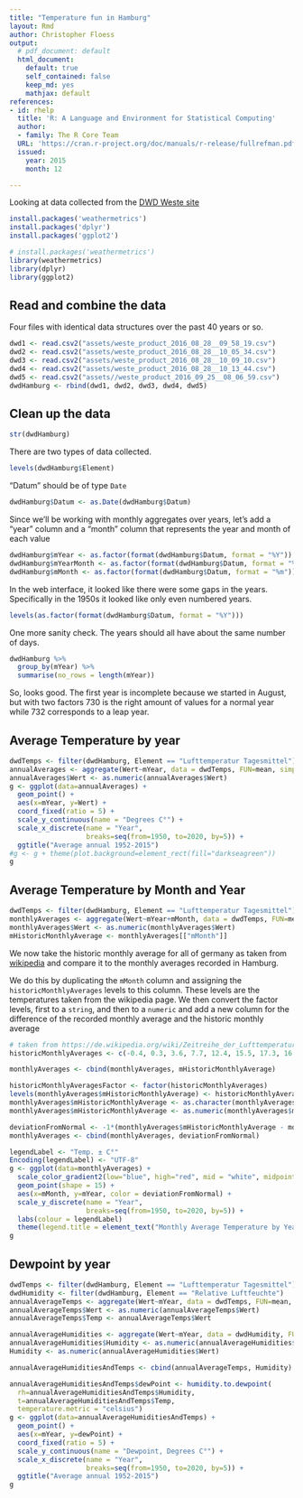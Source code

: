 ```yaml
---
title: "Temperature fun in Hamburg"
layout: Rmd
author: Christopher Floess
output:
  # pdf_document: default
  html_document:
    default: true
    self_contained: false
    keep_md: yes
    mathjax: default
references:
- id: rhelp
  title: 'R: A Language and Environment for Statistical Computing'
  author:
  - family: The R Core Team
  URL: 'https://cran.r-project.org/doc/manuals/r-release/fullrefman.pdf'
  issued:
    year: 2015
    month: 12

---
```


Looking at data collected from the [DWD Weste site](http://www.dwd.de/DE/leistungen/weste/westexl/weste_xl.html?nn=342632)

```R
install.packages('weathermetrics')
install.packages('dplyr')
install.packages('ggplot2')
```

```R
# install.packages('weathermetrics')
library(weathermetrics)
library(dplyr)
library(ggplot2)
```

## Read and combine the data

Four files with identical data structures over the past 40 years or so.

```R
dwd1 <- read.csv2("assets/weste_product_2016_08_28__09_58_19.csv")
dwd2 <- read.csv2("assets/weste_product_2016_08_28__10_05_34.csv")
dwd3 <- read.csv2("assets/weste_product_2016_08_28__10_09_10.csv")
dwd4 <- read.csv2("assets/weste_product_2016_08_28__10_13_44.csv")
dwd5 <- read.csv2("assets//weste_product_2016_09_25__08_06_59.csv")
dwdHamburg <- rbind(dwd1, dwd2, dwd3, dwd4, dwd5)
```

## Clean up the data

```R
str(dwdHamburg)

```

There are two types of data collected.

```R
levels(dwdHamburg$Element)
```


"Datum" should be of type `Date`

```R
dwdHamburg$Datum <- as.Date(dwdHamburg$Datum)
```

Since we'll be working with monthly aggregates over years, let's add a "year" column and a "month" column that represents the year and month of each value

```R
dwdHamburg$mYear <- as.factor(format(dwdHamburg$Datum, format = "%Y"))
dwdHamburg$mYearMonth <- as.factor(format(dwdHamburg$Datum, format = "%Y-%m"))
dwdHamburg$mMonth <- as.factor(format(dwdHamburg$Datum, format = "%m"))
```

In the web interface, it looked like there were some gaps in the years. Specifically in the 1950s it looked like only even numbered years.

```R
levels(as.factor(format(dwdHamburg$Datum, format = "%Y")))
```

One more sanity check. The years should all have about the same number of days.

```R
dwdHamburg %>%
  group_by(mYear) %>%
  summarise(no_rows = length(mYear))
```

So, looks good. The first year is incomplete because we started in August, but with two factors 730 is the right amount of values for a normal year while 732 corresponds to a leap year.

## Average Temperature by year

```R
dwdTemps <- filter(dwdHamburg, Element == "Lufttemperatur Tagesmittel")
annualAverages <- aggregate(Wert~mYear, data = dwdTemps, FUN=mean, simplify = F)
annualAverages$Wert <- as.numeric(annualAverages$Wert)
g <- ggplot(data=annualAverages) +
  geom_point() +
  aes(x=mYear, y=Wert) +
  coord_fixed(ratio = 5) +
  scale_y_continuous(name = "Degrees C°") +
  scale_x_discrete(name = "Year",
                   breaks=seq(from=1950, to=2020, by=5)) +
  ggtitle("Average annual 1952-2015")
#g <- g + theme(plot.background=element_rect(fill="darkseagreen"))
g
```

## Average Temperature by Month and Year

```R
dwdTemps <- filter(dwdHamburg, Element == "Lufttemperatur Tagesmittel")
monthlyAverages <- aggregate(Wert~mYear+mMonth, data = dwdTemps, FUN=mean, simplify = F)
monthlyAverages$Wert <- as.numeric(monthlyAverages$Wert)
mHistoricMonthlyAverage <- monthlyAverages[["mMonth"]]
```

We now take the historic monthly average for all of germany as taken from [wikipedia](https://de.wikipedia.org/wiki/Zeitreihe_der_Lufttemperatur_in_Deutschland#Durchschnittswerte_.C3.BCber_unterschiedliche_Zeitperioden) and compare it to the monthly averages recorded in Hamburg.

We do this by duplicating the `mMonth` column and assigning the
`historicMonthlyAverages` levels to this column. These levels are the
temperatures taken from the wikipedia page. We then convert the factor levels,
first to a `string`, and then to a `numeric` and add a new column for the difference of the recorded monthly average and the historic monthly average

```R
# taken from https://de.wikipedia.org/wiki/Zeitreihe_der_Lufttemperatur_in_Deutschland#Durchschnittswerte_.C3.BCber_unterschiedliche_Zeitperioden
historicMonthlyAverages <- c(-0.4, 0.3, 3.6, 7.7, 12.4, 15.5, 17.3, 16.6, 13.3, 8.6, 4.0, 0.9)

monthlyAverages <- cbind(monthlyAverages, mHistoricMonthlyAverage)

historicMonthlyAveragesFactor <- factor(historicMonthlyAverages)
levels(monthlyAverages$mHistoricMonthlyAverage) <- historicMonthlyAveragesFactor
monthlyAverages$mHistoricMonthlyAverage <- as.character(monthlyAverages$mHistoricMonthlyAverage)
monthlyAverages$mHistoricMonthlyAverage <- as.numeric(monthlyAverages$mHistoricMonthlyAverage)

deviationFromNormal <- -1*(monthlyAverages$mHistoricMonthlyAverage - monthlyAverages$Wert)
monthlyAverages <- cbind(monthlyAverages, deviationFromNormal)
```

```R
legendLabel <- "Temp. ± C°"
Encoding(legendLabel) <- "UTF-8"
g <- ggplot(data=monthlyAverages) +
  scale_color_gradient2(low="blue", high="red", mid = "white", midpoint = 0) +
  geom_point(shape = 15) +
  aes(x=mMonth, y=mYear, color = deviationFromNormal) +
  scale_y_discrete(name = "Year",
                   breaks=seq(from=1950, to=2020, by=5)) +
  labs(colour = legendLabel)
  theme(legend.title = element_text("Monthly Average Temperature by Year"))
g
```

## Dewpoint by year

```R
dwdTemps <- filter(dwdHamburg, Element == "Lufttemperatur Tagesmittel")
dwdHumidity <- filter(dwdHamburg, Element == "Relative Luftfeuchte")
annualAverageTemps <- aggregate(Wert~mYear, data = dwdTemps, FUN=mean, simplify = F)
annualAverageTemps$Wert <- as.numeric(annualAverageTemps$Wert)
annualAverageTemps$Temp <- annualAverageTemps$Wert

annualAverageHumidities <- aggregate(Wert~mYear, data = dwdHumidity, FUN=mean, simplify = F)
annualAverageHumidities$Humidity <- as.numeric(annualAverageHumidities$Wert)
Humidity <- as.numeric(annualAverageHumidities$Wert)

annualAverageHumiditiesAndTemps <- cbind(annualAverageTemps, Humidity)

annualAverageHumiditiesAndTemps$dewPoint <- humidity.to.dewpoint(
  rh=annualAverageHumiditiesAndTemps$Humidity,
  t=annualAverageHumiditiesAndTemps$Temp,
  temperature.metric = "celsius")
g <- ggplot(data=annualAverageHumiditiesAndTemps) +
  geom_point() +
  aes(x=mYear, y=dewPoint) +
  coord_fixed(ratio = 5) +
  scale_y_continuous(name = "Dewpoint, Degrees C°") +
  scale_x_discrete(name = "Year",
                   breaks=seq(from=1950, to=2020, by=5)) +
  ggtitle("Average annual 1952-2015")
g
```
